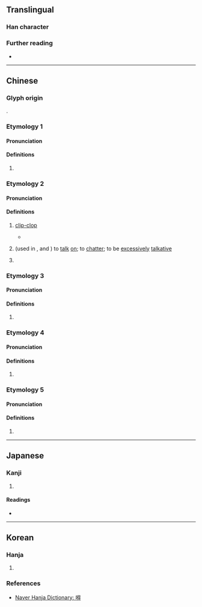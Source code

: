 {{character info}}
==Translingual==

===Han character===
{{Han char|rn=30|rad=口|as=11|sn=14|four=|canj=RHOI|ids=⿰口得}}

===Further reading===
* {{Han ref|kx=0206.201|dkj=04229|hdz=10677.110|uh=561A|ud=22042}}

----

==Chinese==
{{zh-forms}}

===Glyph origin===
{{Han compound|口|得|c1=s|c2=p|ls=psc|t1=mouth}}.

===Etymology 1===

====Pronunciation====
{{zh-pron
|m=dé
|c=
|cat=
}}

====Definitions====
{{zh-hanzi}}

# {{rfdef|zh}}

===Etymology 2===

====Pronunciation====
{{zh-pron
|m=dē
|c=dak1
|mc=y
|oc=y
|cat=v
}}

====Definitions====
{{zh-hanzi}}

# {{lb|zh|onomatopoeia}} [[clip-clop]]
#* {{zh-x|嘚嘚嘚|tr='''Dē dē dē'''|'''klopp klopp klopp'''}}
# {{lb|zh|dialect}} (used in {{l|zh|嘚嘚}}, {{l|zh|嘚啵}} and {{l|zh|嘚啵嘚}}) to [[talk]] [[on]]; to [[chatter]]; to be [[excessively]] [[talkative]]
# {{lb|zh|dialect|slang}} {{zh-used in|嘚兒}}

===Etymology 3===

====Pronunciation====
{{zh-pron
|m=děi,er=y
|c=dak1
|cat=
}}

====Definitions====
{{zh-hanzi}}

# {{n-g|Sound to urge a donkey or mule forward.}}

===Etymology 4===

====Pronunciation====
{{zh-pron
|m=dǎi
|c=
|cat=
}}

====Definitions====
{{zh-hanzi}}

# {{rfdef|zh}}

===Etymology 5===

====Pronunciation====
{{zh-pron
|m=dè
}}

====Definitions====
{{zh-hanzi}}

# {{zh-used in|嘚瑟}}

----

==Japanese==

===Kanji===
{{ja-kanji|grade=|rs=口11}}

# {{rfdef|ja|sort=口11}}

====Readings====
* {{ja-readings|on=とく}}

----

==Korean==

===Hanja===
{{ko-hanja|지껄이다|지껄일|득}}

# {{rfdef|ko|sort=口11}}

===References===
* [https://hanja.dict.naver.com/hanja?q=嘚 Naver Hanja Dictionary: 嘚]